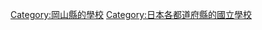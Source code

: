 {{日本行政區劃分類導航|的國立學校}}

[[Category:岡山縣的學校|Category:岡山縣的學校]]
[[Category:日本各都道府縣的國立學校|Category:日本各都道府縣的國立學校]]